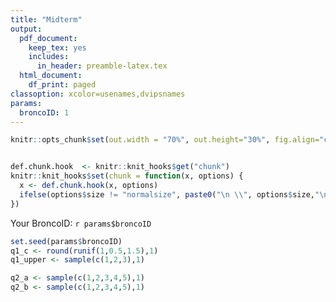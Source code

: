 ---
title: "Midterm"
output:
  pdf_document:
    keep_tex: yes
    includes:
      in_header: preamble-latex.tex
  html_document:
    df_print: paged
classoption: xcolor=usenames,dvipsnames
params:
  broncoID: 1
---

```{r global_options, include=FALSE}
knitr::opts_chunk$set(out.width = "70%", out.height="30%", fig.align="center", warning=FALSE, message=FALSE,comment = "")


def.chunk.hook  <- knitr::knit_hooks$get("chunk")
knitr::knit_hooks$set(chunk = function(x, options) {
  x <- def.chunk.hook(x, options)
  ifelse(options$size != "normalsize", paste0("\n \\", options$size,"\n\n", x, "\n\n \\normalsize"), x)
})

```



Your BroncoID: `r params$broncoID`

```{r,echo=FALSE}
set.seed(params$broncoID)
q1_c <- round(runif(1,0.5,1.5),1)
q1_upper <- sample(c(1,2,3),1)

q2_a <- sample(c(1,2,3,4,5),1)
q2_b <- sample(c(1,2,3,4,5),1)
```

\section{Exam Questions}

\begin{enumerate}
\item Compute the integral.

\[ \int_0^`r q1_upper` e^{`r q1_c`x}dx.\]

\vspace{1cm}

\item Solve for $x$.

\[ `r q2_a` = \frac{`r q2_b`}{x}.\]

\end{enumerate}



